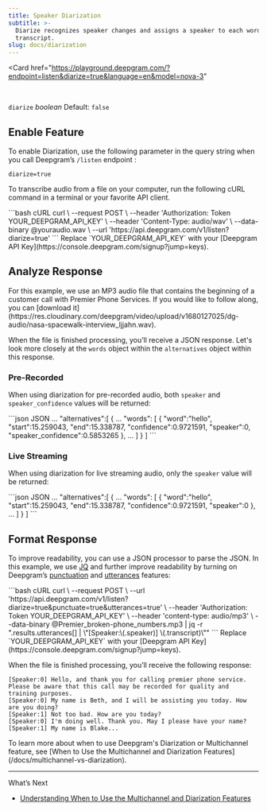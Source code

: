```yaml
---
title: Speaker Diarization
subtitle: >-
  Diarize recognizes speaker changes and assigns a speaker to each word in the
  transcript.
slug: docs/diarization
---
```


<Card 
    href="https://playground.deepgram.com/?endpoint=listen&diarize=true&language=en&model=nova-3"
>
  <Markdown src="../snippets/playground-card.mdx" />
</Card>
<br/>

`diarize` *boolean* Default: `false`

<div class="flex flex-row gap-2">
  <Markdown src="../snippets/stt-batch-available.mdx" /> <Markdown src="../snippets/stt-stream-available.mdx" /> <Markdown src="../snippets/all-available-languages.mdx" /> 
</div>

## Enable Feature

To enable Diarization, use the following parameter in the query string when you call Deepgram’s `/listen` endpoint :

`diarize=true`

To transcribe audio from a file on your computer, run the following cURL command in a terminal or your favorite API client.

<CodeGroup>
  ```bash cURL
  curl \
    --request POST \
    --header 'Authorization: Token YOUR_DEEPGRAM_API_KEY' \
    --header 'Content-Type: audio/wav' \
    --data-binary @youraudio.wav \
    --url 'https://api.deepgram.com/v1/listen?diarize=true'
  ```
</CodeGroup>

<Warning>
  Replace `YOUR_DEEPGRAM_API_KEY` with your [Deepgram API Key](https://console.deepgram.com/signup?jump=keys).
</Warning>

## Analyze Response

<Info>
  For this example, we use an MP3 audio file that contains the beginning of a customer call with Premier Phone Services. If you would like to follow along, you can [download it](https://res.cloudinary.com/deepgram/video/upload/v1680127025/dg-audio/nasa-spacewalk-interview_ljjahn.wav).
</Info>

When the file is finished processing, you’ll receive a JSON response. Let's look more closely at the `words` object within the `alternatives` object within this response.

### Pre-Recorded

When using diarization for pre-recorded audio, both `speaker` and `speaker_confidence` values will be returned:

<CodeGroup>
  ```json JSON
  ...
  "alternatives":[
    {
      ...
      "words": [
        {
          "word":"hello",
          "start":15.259043,
          "end":15.338787,
          "confidence":0.9721591,
          "speaker":0,
          "speaker_confidence":0.5853265
        },
      ...
      ]
    }
  ]
  ```
</CodeGroup>

### Live Streaming

When using diarization for live streaming audio, only the `speaker` value will be returned:

<CodeGroup>
  ```json JSON
  ...
  "alternatives":[
    {
      ...
      "words": [
        {
          "word":"hello",
          "start":15.259043,
          "end":15.338787,
          "confidence":0.9721591,
          "speaker":0
        },
      ...
      ]
    }
  ]
  ```
</CodeGroup>

## Format Response

To improve readability, you can use a JSON processor to parse the JSON. In this example, we use [JQ](https://stedolan.github.io/jq/) and further improve readability by turning on Deepgram’s [punctuation](/docs/punctuation/) and [utterances](/docs/utterances/) features:

<CodeGroup>
  ```bash cURL
  curl \
    --request POST \
    --url 'https://api.deepgram.com/v1/listen?diarize=true&punctuate=true&utterances=true' \
    --header 'Authorization: Token YOUR_DEEPGRAM_API_KEY' \
    --header 'content-type: audio/mp3' \
    --data-binary @Premier_broken-phone_numbers.mp3 | jq -r ".results.utterances[] | \"[Speaker:\(.speaker)] \(.transcript)\""
  ```
</CodeGroup>

<Warning>
  Replace `YOUR_DEEPGRAM_API_KEY` with your [Deepgram API Key](https://console.deepgram.com/signup?jump=keys).
</Warning>

When the file is finished processing, you’ll receive the following response:

```
[Speaker:0] Hello, and thank you for calling premier phone service. Please be aware that this call may be recorded for quality and training purposes.
[Speaker:0] My name is Beth, and I will be assisting you today. How are you doing?
[Speaker:1] Not too bad. How are you today?
[Speaker:0] I'm doing well. Thank you. May I please have your name?
[Speaker:1] My name is Blake...
```

<Info>
  To learn more about when to use Deepgram's Diarization or Multichannel feature, see [When to Use the Multichannel and Diarization Features](/docs/multichannel-vs-diarization).
</Info>

***

What’s Next

* [Understanding When to Use the Multichannel and Diarization Features](/docs/multichannel-vs-diarization)
